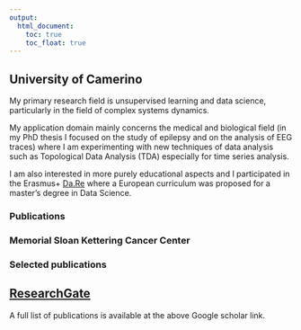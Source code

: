 ```yaml
---
output:
  html_document: 
    toc: true
    toc_float: true
---
```


<link rel="stylesheet" href="styles.css" type="text/css">

## University of Camerino
My primary research field is unsupervised learning and data science, particularly in the field of complex systems dynamics.

My application domain mainly concerns the medical and biological field (in my PhD thesis I focused on the study of epilepsy and on the analysis of EEG traces) where I am experimenting with new techniques of data analysis such as Topological Data Analysis (TDA) especially for time series analysis.

I am also interested in more purely educational aspects and I participated in the Erasmus+ [Da.Re](www.dare-project.eu) where a European curriculum was proposed for a master's degree in Data Science.


### Publications


### Memorial Sloan Kettering Cancer Center


### Selected publications



## [ResearchGate](https://www.researchgate.net/profile/Marco_Piangerelli)

A full list of publications is available at the above Google scholar link.
